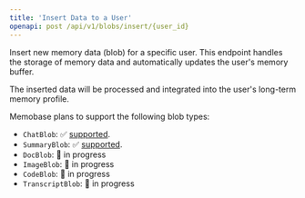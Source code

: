 ```yaml
---
title: 'Insert Data to a User'
openapi: post /api/v1/blobs/insert/{user_id}
---
```


Insert new memory data (blob) for a specific user. This endpoint handles the storage of memory data and automatically updates the user's memory buffer.

The inserted data will be processed and integrated into the user's long-term memory profile.

Memobase plans to support the following blob types:  
- `ChatBlob`: ✅ [supported](/api-reference/blobs/modal/chat).  
- `SummaryBlob`: ✅ [supported](/api-reference/blobs/modal/summary).  
- `DocBlob`: 🚧 in progress  
- `ImageBlob`: 🚧 in progress  
- `CodeBlob`: 🚧 in progress  
- `TranscriptBlob`: 🚧 in progress  